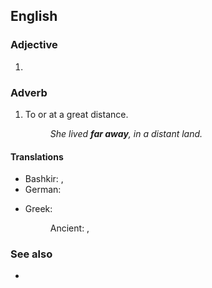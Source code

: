 {{also|faraway}}

==English==

===Adjective===
{{en-adj|-}}

# {{alternative spelling of|faraway|lang=en}}

===Adverb===
{{en-adv|farther away|sup=farthest away}}

# To or at a great distance.
#: ''She lived '''far away''', in a distant land.''

====Translations====
{{checktrans-top}}
* Bashkir: {{t|ba|алыҫ|sc=Cyrl}}, {{t|ba|йыраҡ|sc=Cyrl}}
* German: {{t|de|weit weg}}
{{trans-mid}}
* Greek:
*: Ancient: {{t|grc|πόρρω}}, {{t|grc|τῆλε}}
{{trans-bottom}}

===See also===
* {{l|en|far and away}}